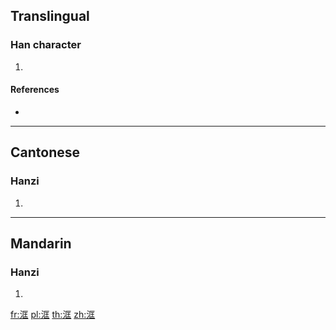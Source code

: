{{character info/new}}
==Translingual==

===Han character===
{{Han char|rn=85|rad=水|as=06|sn=9|four=31111|canj=ESMG,XESMG}}

# {{defn|Han|sort=水06}}

====References====
* {{Han ref|kx=0621.250|dkj=17406|hdz=31601.040|uh=6D2D|ud=27949|bh=CF6F|bd=53103}}

----

==Cantonese==

===Hanzi===
{{yue-hanzi|jyut=|y=hong1}}

# {{defn|lang=yue|sort=水06}}

----

==Mandarin==

===Hanzi===
{{cmn-hanzi|pin=[[kuāng]] ([[kuang1]])|wg=k'uang<sup>1</sup>}}

# {{defn|lang=cmn|sort=水06}}

[[fr:洭]]
[[pl:洭]]
[[th:洭]]
[[zh:洭]]
